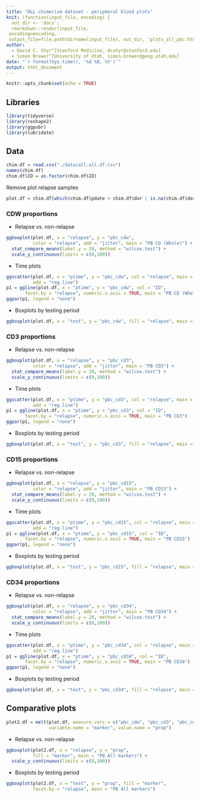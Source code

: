 ```yaml
---
title: "ALL chimerism dataset - peripheral blood plots"
knit: (function(input_file, encoding) {
  out_dir <- 'docs';
  rmarkdown::render(input_file,
 encoding=encoding,
 output_file=file.path(dirname(input_file), out_dir, 'plots_all_pbc.html'))})
author:
  - David C. Shyr^[Stanford Medicine, dcshyr@stanford.edu]
  - Simon Brewer^[University of Utah, simon.brewer@geog.utah.edu]
date: "`r format(Sys.time(), '%d %B, %Y')`"
output: html_document
---
```


```r
knitr::opts_chunk$set(echo = TRUE)
```

## Libraries

```r
library(tidyverse)
library(reshape2)
library(ggpubr)
library(lubridate)
```

## Data

```r
chim.df = read.csv("./data/all.all.df.csv")
names(chim.df)
chim.df$ID = as.factor(chim.df$ID)
```

Remove plot relapse samples
```r
plot.df = chim.df[which(chim.df$pdate < chim.df$dor | is.na(chim.df$dor)), ]
```

### CDW proportions

- Relapse vs. non-relapse
```r
ggboxplot(plot.df, x = "relapse", y = "pbc_cdw", 
          color = "relapse", add = "jitter", main = "PB CD (Whole)") +
  stat_compare_means(label.y = 20, method = "wilcox.test") + 
  scale_y_continuous(limits = c(0,100))
```

- Time plots
```r
ggscatter(plot.df, x = "ptime", y = "pbc_cdw", col = "relapse", main = "PB CD (Whole)",
          add = "reg.line")
p1 = ggline(plot.df, x = "ptime", y = "pbc_cdw", col = "ID", 
       facet.by = "relapse", numeric.x.axis = TRUE, main = "PB CD (Whole)")
ggpar(p1, legend = "none")
```

- Boxplots by testing period
```r
ggboxplot(plot.df, x = "test", y = "pbc_cdw", fill = "relapse", main = "PB CD (Whole)")
```

### CD3 proportions

- Relapse vs. non-relapse
```r
ggboxplot(plot.df, x = "relapse", y = "pbc_cd3", 
          color = "relapse", add = "jitter", main = "PB CD3") +
  stat_compare_means(label.y = 20, method = "wilcox.test") + 
  scale_y_continuous(limits = c(0,100))
```

- Time plots
```r
ggscatter(plot.df, x = "ptime", y = "pbc_cd3", col = "relapse", main = "PB CD3",
          add = "reg.line")
p1 = ggline(plot.df, x = "ptime", y = "pbc_cd3", col = "ID", 
       facet.by = "relapse", numeric.x.axis = TRUE, main = "PB CD3")
ggpar(p1, legend = "none")
```

- Boxplots by testing period
```r
ggboxplot(plot.df, x = "test", y = "pbc_cd3", fill = "relapse", main = "PB CD3")
```

### CD15 proportions

- Relapse vs. non-relapse
```r
ggboxplot(plot.df, x = "relapse", y = "pbc_cd15", 
          color = "relapse", add = "jitter", main = "PB CD15") +
  stat_compare_means(label.y = 20, method = "wilcox.test") + 
  scale_y_continuous(limits = c(0,100))
```

- Time plots
```r
ggscatter(plot.df, x = "ptime", y = "pbc_cd15", col = "relapse", main = "PB CD15",
          add = "reg.line")
p1 = ggline(plot.df, x = "ptime", y = "pbc_cd15", col = "ID", 
       facet.by = "relapse", numeric.x.axis = TRUE, main = "PB CD15")
ggpar(p1, legend = "none")
```

- Boxplots by testing period
```r
ggboxplot(plot.df, x = "test", y = "pbc_cd15", fill = "relapse", main = "PB CD15")
```

### CD34 proportions

- Relapse vs. non-relapse
```r
ggboxplot(plot.df, x = "relapse", y = "pbc_cd34", 
          color = "relapse", add = "jitter", main = "PB CD34") +
  stat_compare_means(label.y = 20, method = "wilcox.test") + 
  scale_y_continuous(limits = c(0,100))
```

- Time plots
```r
ggscatter(plot.df, x = "ptime", y = "pbc_cd34", col = "relapse", main = "PB CD34",
          add = "reg.line")
p1 = ggline(plot.df, x = "ptime", y = "pbc_cd34", col = "ID", 
       facet.by = "relapse", numeric.x.axis = TRUE, main = "PB CD34")
ggpar(p1, legend = "none")
```

- Boxplots by testing period
```r
ggboxplot(plot.df, x = "test", y = "pbc_cd34", fill = "relapse", main = "PB CD34")
```

## Comparative plots

```r
plot2.df = melt(plot.df, measure.vars = c("pbc_cdw", "pbc_cd3", "pbc_cd15", "pbc_cd34"),
                variable.name = "marker", value.name = "prop")
```

- Relapse vs. non-relapse
```r
ggboxplot(plot2.df, x = "relapse", y = "prop", 
          fill = "marker", main = "PB All markers") +
  scale_y_continuous(limits = c(0,100))
```

- Boxplots by testing period
```r
ggboxplot(plot2.df, x = "test", y = "prop", fill = "marker", 
          facet.by = "relapse", main = "PB All markers")
```
